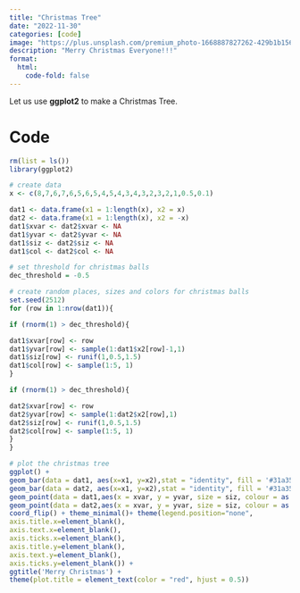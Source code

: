 ```yaml
---
title: "Christmas Tree"
date: "2022-11-30"
categories: [code]
image: "https://plus.unsplash.com/premium_photo-1668887827262-429b1b15644e?ixlib=rb-4.0.3&ixid=MnwxMjA3fDB8MHxzZWFyY2h8MzF8fGNocmlzdG1hcyUyMHRyZWV8ZW58MHx8MHx8&auto=format&fit=crop&w=500&q=60"
description: "Merry Christmas Everyone!!!"
format:
  html:
    code-fold: false
---
```


Let us use **ggplot2** to make a Christmas Tree.

# Code

```r
rm(list = ls())
library(ggplot2)

# create data
x <- c(8,7,6,7,6,5,6,5,4,5,4,3,4,3,2,3,2,1,0.5,0.1)

dat1 <- data.frame(x1 = 1:length(x), x2 = x)
dat2 <- data.frame(x1 = 1:length(x), x2 = -x)
dat1$xvar <- dat2$xvar <- NA
dat1$yvar <- dat2$yvar <- NA
dat1$siz <- dat2$siz <- NA
dat1$col <- dat2$col <- NA

# set threshold for christmas balls
dec_threshold = -0.5

# create random places, sizes and colors for christmas balls
set.seed(2512)
for (row in 1:nrow(dat1)){

if (rnorm(1) > dec_threshold){

dat1$xvar[row] <- row
dat1$yvar[row] <- sample(1:dat1$x2[row]-1,1)
dat1$siz[row] <- runif(1,0.5,1.5)
dat1$col[row] <- sample(1:5, 1)
}

if (rnorm(1) > dec_threshold){

dat2$xvar[row] <- row
dat2$yvar[row] <- sample(1:dat2$x2[row],1)
dat2$siz[row] <- runif(1,0.5,1.5)
dat2$col[row] <- sample(1:5, 1)
}
}

# plot the christmas tree
ggplot() +
geom_bar(data = dat1, aes(x=x1, y=x2),stat = "identity", fill = '#31a354') +
geom_bar(data = dat2, aes(x=x1, y=x2),stat = "identity", fill = '#31a354') +
geom_point(data = dat1,aes(x = xvar, y = yvar, size = siz, colour = as.factor(col)) ) +
geom_point(data = dat2,aes(x = xvar, y = yvar, size = siz, colour = as.factor(col)) ) +
coord_flip() + theme_minimal()+ theme(legend.position="none",
axis.title.x=element_blank(),
axis.text.x=element_blank(),
axis.ticks.x=element_blank(),
axis.title.y=element_blank(),
axis.text.y=element_blank(),
axis.ticks.y=element_blank()) +
ggtitle('Merry Christmas') +
theme(plot.title = element_text(color = "red", hjust = 0.5))
```
